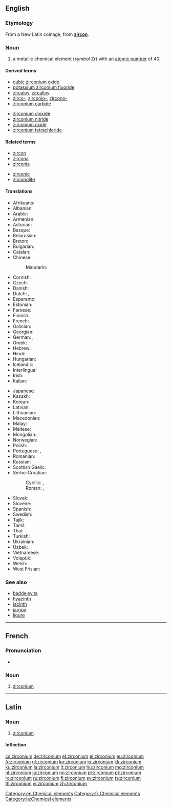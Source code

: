 ==English==
{{elements|Zr|yttrium|Y|niobium|Nb}}

===Etymology===
From a New Latin coinage, from '''[[zircon]]'''.

===Noun===
{{en-noun|-}}
{{wikipedia}}

# a metallic chemical element (''symbol'' Zr) with an [[atomic number]] of 40.

====Derived terms====
{{der-top|}}
* [[cubic zirconium oxide]]
* [[potassium zirconium fluoride]]
* [[zircaloy]], [[zircalloy]]
* [[zirco-]], [[zirconio-]], [[zircono-]]
* [[zirconium carbide]]
{{der-mid}}
* [[zirconium dioxide]]
* [[zirconium nitride]]
* [[zirconium oxide]]
* [[zirconium tetrachloride]]
{{der-bottom}}

====Related terms====
{{rel-top|}}
* [[zircon]]
* [[zircona]]
* [[zirconia]]
{{rel-mid}}
* [[zirconic]]
* [[zirconolite]]
{{rel-bottom}}

====Translations====

{{trans-top|chemical element}}
* Afrikaans: {{t-|af|sirkonium}}
* Albanian: {{t-|sq|zirkonium}}
* Arabic: {{t-|ar|زيركونيوم|m|tr=zirkúnyum|sc=Arab}}
* Armenian: {{t-|hy|ցիրկոնիում|tr=cʿirkonium}}
* Asturian: {{t-|ast|circoniu|m}}
* Basque: {{t-|eu|zirkonioa}}
* Belarusian: {{t-|be|цырконiй|m|tr=cyrkónij|sc=Cyrl}}
* Breton: {{t+|br|zirkoniom}}
* Bulgarian: {{t-|bg|цирконий|m|tr=cirkónij}}
* Catalan: {{t-|ca|zirconi}}
* Chinese:
*: Mandarin: {{t|cmn|鋯|tr=gào|sc=Hani}}
* Cornish: {{t-|kw|zerconyum}}
* Czech: {{t+|cs|zirkonium}}
* Danish: {{t-|da|zirkonium}}
* Dutch: {{t+|nl|zirkonium|n}}, {{t+|nl|zirkoon|n}}
* Esperanto: {{t+|eo|zirkonio}}
* Estonian: {{t-|et|tsirkoonium}}
* Faroese: {{t-|fo|zirkon}}
* Finnish: {{t+|fi|zirkonium}}
* French: {{t+|fr|zirconium|m}}
* Galician: {{t+|gl|circonio}}
* Georgian: {{t-|ka|ცირკონიუმი|tr=tsirkoniumi|sc=Geor}}
* German: {{t+|de|Zirkon|n}}, {{t+|de|Zirkonium|n}}
* Greek: {{t+|el|ζιρκόνιο|n|tr=zirkónio}}
* Hebrew: {{t+|he|זירקוניום|tr=zirkónyum|sc=Hebr}}
* Hindi: {{t-|hi|गोमेदातु|tr=gomedaatu|sc=Deva}}
* Hungarian: {{t+|hu|cirkónium}}
* Icelandic: {{t+|is|sirkon}}
* Interlingua: {{t-|ia|zirconium}}
* Irish: {{t+|ga|siorcóiniam}}
* Italian: {{t+|it|zirconio|m}}
{{trans-mid}}
* Japanese: {{t+|ja|ジルコニウム|tr=jirukoniumu}}
* Kazakh: {{t-|kk|цирконий|tr=cirkoniy|sc=Cyrl}}
* Korean: {{t+|ko|지르코늄|tr=jireukonyum|sc=Kore}}
* Latvian: {{t-|lv|cirkonijs}}
* Lithuanian: {{t+|lt|cirkonis}}
* Macedonian: {{t-|mk|циркониум|m|tr=cirkónium|sc=Cyrl}}
* Malay: {{t-|ms|zirkonium}}
* Maltese: {{t-|mt|żirkonju}}
* Mongolian: {{t-|mn|циркони|tr=cirkóni|sc=Cyrl}}
* Norwegian: {{t-|no|zirkonium}}
* Polish: {{t+|pl|cyrkon|m}}
* Portuguese: {{qualifier|Portugal}} {{t+|pt|zircónio}}, {{qualifier|Brazil}} {{t+|pt|zircônio|m}}
* Romanian: {{t+|ro|zirconiu|n}}
* Russian: {{t+|ru|цирконий|m|tr=cirkónij}}
* Scottish Gaelic: {{t-|gd|siorcòiniam}}
* Serbo-Croatian:
*: Cyrillic: {{t-|sh|циркониjум|m|sc=Cyrl}}, {{t-|sh|циркониj|m|sc=Cyrl}}
*: Roman: {{t-|sh|cirkonijum|m|sc=Latn}}, {{t-|sh|cirkonij|m|sc=Latn}}
* Slovak: {{t-|sk|zirkón}}
* Slovene: {{t+|sl|cirkonij}}
* Spanish: {{t+|es|circonio|m}}
* Swedish: {{t+|sv|zirkonium|n}}
* Tajik: {{t-|tg|cirkoni'|sc=Latn}}
* Tamil: {{t-|ta|வன்தங்கம்|tr=van-thangam|sc=Taml}}
* Thai: {{t-|th|เซอร์โคเนียม|tr=soekhōniam|sc=Thai}}
* Turkish: {{t+|tr|zirkonyum}}
* Ukrainian: {{t-|uk|цирконiй|m|tr=cyrkónij|sc=Cyrl}}
* Uzbek: {{t-|uz|цирконий|tr=tsirkoniy|sc=Cyrl}}
* Vietnamese: {{t-|vi|ziriconi}}
* Volapük: {{t+|vo|zirkonin}}
* Welsh: {{t-|cy|zirconiwm}}
* West Frisian: {{t-|fy|zirkonium}}
{{trans-bottom}}

===See also===
* [[baddeleyite]]
* [[hyacinth]]
* [[jacinth]]
* [[jargon]]
* [[ligure]]

[[Category:en:Chemical elements]]

----

==French==
{{wikipedia|lang=fr}}

===Pronunciation===
* {{IPA|lang=fr| /ziʁ.kɔ.njɔm/ }}

===Noun===
{{fr-noun-unc|m}}

# [[#English|zirconium]]

[[Category:fr:Chemical elements]]

----

==Latin==
{{wikipedia|lang=la}}

===Noun===
{{la-noun|zircōnium|zirconii|zircōniī|n|second}}

# [[#English|zirconium]]

====Inflection====
{{la-decl-2nd-N|zirconi|zircōni}}

[[Category:la:Chemical elements]]

[[cs:zirconium]]
[[de:zirconium]]
[[et:zirconium]]
[[el:zirconium]]
[[eu:zirconium]]
[[fr:zirconium]]
[[gl:zirconium]]
[[ko:zirconium]]
[[io:zirconium]]
[[kk:zirconium]]
[[ku:zirconium]]
[[la:zirconium]]
[[lt:zirconium]]
[[hu:zirconium]]
[[mg:zirconium]]
[[nl:zirconium]]
[[ja:zirconium]]
[[nn:zirconium]]
[[pl:zirconium]]
[[pt:zirconium]]
[[ro:zirconium]]
[[ru:zirconium]]
[[fi:zirconium]]
[[sv:zirconium]]
[[ta:zirconium]]
[[th:zirconium]]
[[vi:zirconium]]
[[zh:zirconium]]